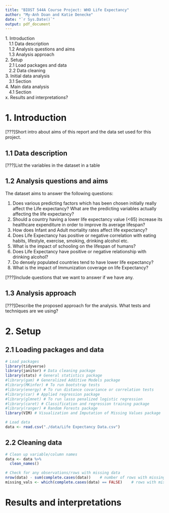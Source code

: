 ```yaml
---
title: "BIOST 544A Course Project: WHO Life Expectancy"
author: "My-Anh Doan and Katie Denecke"
date: "`r Sys.Date()`"
output: pdf_document
---
```


| 1. Introduction
|    1.1 Data description
|    1.2 Analysis questions and aims
|    1.3 Analysis approach
| 2. Setup
|    2.1 Load packages and data
|    2.2 Data cleaning
| 3. Initial data analysis
|    3.1 Section
| 4. Main data analysis
|    4.1 Section
| x. Results and interpretations?

# 1. Introduction
[???]Short intro about aims of this report and the data set used for this project.

## 1.1 Data description
[???]List the variables in the dataset in a table

## 1.2 Analysis questions and aims
The dataset aims to answer the following questions:

1. Does various predicting factors which has been chosen initially really affect the Life expectancy? What are the predicting variables actually affecting the life expectancy?
2. Should a country having a lower life expectancy value (<65) increase its healthcare expenditure in order to improve its average lifespan?
3. How does Infant and Adult mortality rates affect life expectancy?
4. Does Life Expectancy has positive or negative correlation with eating habits, lifestyle, exercise, smoking, drinking alcohol etc.
5. What is the impact of schooling on the lifespan of humans?
6. Does Life Expectancy have positive or negative relationship with drinking alcohol?
7. Do densely populated countries tend to have lower life expectancy?
8. What is the impact of Immunization coverage on life Expectancy?

[???]Include questions that we want to answer if we have any.

## 1.3 Analysis approach
[???]Describe the proposed approach for the analysis. What tests and techniques are we using?

# 2. Setup
## 2.1 Loading packages and data
```r
# Load packages
library(tidyverse)
library(janitor) # Data cleaning package
library(stats) # General statistics package
#library(gam) # Generalized Additive Models package
#library(MKinfer) # To run bootstrap tests 
#library(energy) # To run distance covariance or correlation tests
#library(car) # Applied regression package
#library(glmnet) # To run lasso penalized logistic regression
#library(caret) # Classification and regression training package
#library(ranger) # Random Forests package
library(VIM) # Visualization and Imputation of Missing Values package

# Load data
data <- read.csv("./data/Life Expectancy Data.csv")
```

## 2.2 Cleaning data
```r
# Clean up variable/column names
data <- data %>%
  clean_names()

# Check for any observations/rows with missing data
nrow(data) - sum(complete.cases(data))    # number of rows with missing values
missing_vals <- which(complete.cases(data) == FALSE)    # rows with missing data

```

# Results and interpretations
```r

```


